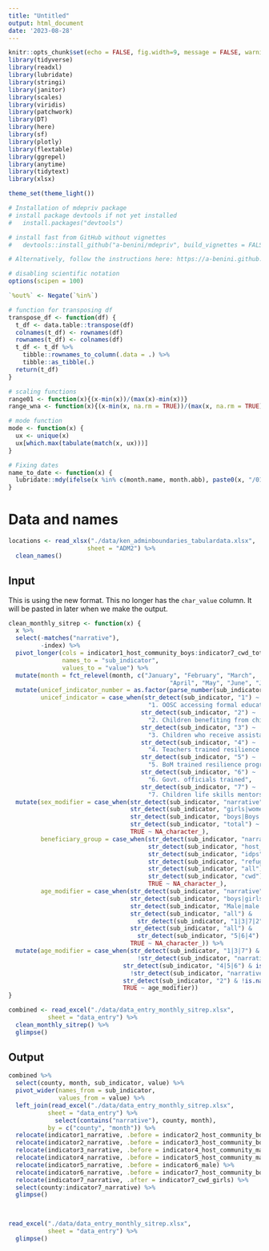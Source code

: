 ```yaml
---
title: "Untitled"
output: html_document
date: '2023-08-28'
---
```


```r
knitr::opts_chunk$set(echo = FALSE, fig.width=9, message = FALSE, warning=FALSE)
library(tidyverse)
library(readxl)
library(lubridate)
library(stringi)
library(janitor)
library(scales)
library(viridis)
library(patchwork)
library(DT)
library(here)
library(sf)
library(plotly)
library(flextable)
library(ggrepel)
library(anytime)
library(tidytext)
library(xlsx)

theme_set(theme_light())

# Installation of mdepriv package
# install package devtools if not yet installed
#   install.packages("devtools")

# install fast from GitHub without vignettes 
#   devtools::install_github("a-benini/mdepriv", build_vignettes = FALSE

# Alternatively, follow the instructions here: https://a-benini.github.io/mdepriv/

# disabling scientific notation
options(scipen = 100)

`%out%` <- Negate(`%in%`)

# function for transposing df
transpose_df <- function(df) {
  t_df <- data.table::transpose(df)
  colnames(t_df) <- rownames(df)
  rownames(t_df) <- colnames(df)
  t_df <- t_df %>%
    tibble::rownames_to_column(.data = .) %>%
    tibble::as_tibble(.)
  return(t_df)
}

# scaling functions 
range01 <- function(x){(x-min(x))/(max(x)-min(x))}
range_wna <- function(x){(x-min(x, na.rm = TRUE))/(max(x, na.rm = TRUE)-min(x, na.rm = TRUE))}

# mode function 
mode <- function(x) {
  ux <- unique(x)
  ux[which.max(tabulate(match(x, ux)))]
}

# Fixing dates
name_to_date <- function(x) {
  lubridate::mdy(ifelse(x %in% c(month.name, month.abb), paste0(x, "/01/2023"), x))
}


```


# Data and names

```r
locations <- read_xlsx("./data/ken_adminboundaries_tabulardata.xlsx", 
                      sheet = "ADM2") %>% 
  clean_names()
```

## Input

This is using the new format. This no longer has the `char_value` column. It will be pasted in later when we make the output. 
```r
clean_monthly_sitrep <- function(x) {
  x %>% 
  select(-matches("narrative"), 
         -index) %>% 
  pivot_longer(cols = indicator1_host_community_boys:indicator7_cwd_total_children, 
               names_to = "sub_indicator", 
               values_to = "value") %>% 
  mutate(month = fct_relevel(month, c("January", "February", "March", 
                                             "April", "May", "June", "July"))) %>% 
  mutate(unicef_indicator_number = as.factor(parse_number(sub_indicator)), 
         unicef_indicator = case_when(str_detect(sub_indicator, "1") ~ 
                                       "1. OOSC accessing formal education", 
                                     str_detect(sub_indicator, "2") ~ 
                                       "2. Children benefiting from child-friendly environment", 
                                     str_detect(sub_indicator, "3") ~ 
                                       "3. Children who receive assistance to continue learning", 
                                     str_detect(sub_indicator, "4") ~ 
                                       "4. Teachers trained resilience programmes", 
                                     str_detect(sub_indicator, "5") ~ 
                                       "5. BoM trained resilience programmes", 
                                     str_detect(sub_indicator, "6") ~ 
                                       "6. Govt. officials trained", 
                                     str_detect(sub_indicator, "7") ~ 
                                       "7. Children life skills mentorship")) %>% 
  mutate(sex_modifier = case_when(str_detect(sub_indicator, "narrative") ~ NA_character_,
                                  str_detect(sub_indicator, "girls|women|Women|Girls|Female|female") ~ "female", 
                                  str_detect(sub_indicator, "boys|Boys|men|Men|Male|male") ~ "male",
                                  str_detect(sub_indicator, "total") ~ "total", 
                                  TRUE ~ NA_character_), 
         beneficiary_group = case_when(str_detect(sub_indicator, "narrative") ~ NA_character_,
                                       str_detect(sub_indicator, "host_community") ~ "host_community", 
                                       str_detect(sub_indicator, "idps") ~ "idps", 
                                       str_detect(sub_indicator, "refugees") ~ "refugees",
                                       str_detect(sub_indicator, "all") ~ "all",
                                       str_detect(sub_indicator, "cwd") ~ "cwd",
                                       TRUE ~ NA_character_), 
         age_modifier = case_when(str_detect(sub_indicator, "narrative") ~ NA_character_,
                                  str_detect(sub_indicator, "boys|girls|children") ~ "children", 
                                  str_detect(sub_indicator, "Male|male|Female|female|adults") ~ "adults", 
                                  str_detect(sub_indicator, "all") & 
                                    str_detect(sub_indicator, "1|3|7|2") ~ "children", 
                                  str_detect(sub_indicator, "all") & 
                                    str_detect(sub_indicator, "5|6|4") ~ "adults",
                                  TRUE ~ NA_character_)) %>% 
  mutate(age_modifier = case_when(str_detect(sub_indicator, "1|3|7") & is.na(age_modifier) & 
                                    !str_detect(sub_indicator, "narrative") ~ "children", 
                                str_detect(sub_indicator, "4|5|6") & is.na(age_modifier) & 
                                  !str_detect(sub_indicator, "narrative") ~ "adults",
                                str_detect(sub_indicator, "2") & !is.na(sex_modifier) ~ "children", 
                                TRUE ~ age_modifier))
}
```


```r
combined <- read_excel("./data/data_entry_monthly_sitrep.xlsx", 
           sheet = "data_entry") %>% 
  clean_monthly_sitrep() %>% 
  glimpse()

```


## Output

```r
combined %>% 
  select(county, month, sub_indicator, value) %>% 
  pivot_wider(names_from = sub_indicator, 
              values_from = value) %>% 
  left_join(read_excel("./data/data_entry_monthly_sitrep.xlsx", 
           sheet = "data_entry") %>%
             select(contains("narrative"), county, month), 
           by = c("county", "month")) %>% 
  relocate(indicator1_narrative, .before = indicator2_host_community_boys) %>% 
  relocate(indicator2_narrative, .before = indicator3_host_community_boys) %>% 
  relocate(indicator3_narrative, .before = indicator4_host_community_male) %>% 
  relocate(indicator4_narrative, .before = indicator5_host_community_male) %>% 
  relocate(indicator5_narrative, .before = indicator6_male) %>%
  relocate(indicator6_narrative, .before = indicator7_host_community_boys) %>%
  relocate(indicator7_narrative, .after = indicator7_cwd_girls) %>% 
  select(county:indicator7_narrative) %>% 
  glimpse()

  
```


```r
read_excel("./data/data_entry_monthly_sitrep.xlsx", 
           sheet = "data_entry") %>% 
  glimpse()
```


